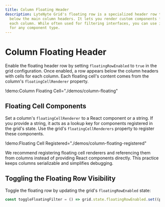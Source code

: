 ```yaml
---
title: Column Floating Header
description: LyteNyte Grid's floating row is a specialized header row that appears
  below the main column headers. It lets you render custom components for
  each column. While often used for filtering interfaces, you can use it
  for any component type.
---
```


# Column Floating Header

Enable the floating header row by setting `floatingRowEnabled` to `true`
in the grid configuration. Once enabled, a row appears below the column
headers with cells for each column. Each floating cell's content comes
from the column's `floatingCellRenderer` property.

!demo:Column Floating Cell="./demos/column-floating"

## Floating Cell Components

Set a column's `floatingCellRenderer` to a React component or a string.
If you provide a string, it acts as a lookup key for components
registered in the grid's state. Use the grid's
`floatingCellRenderers` property to register these components.

!demo:Floating Cell Registered="./demos/column-floating-registered"

We recommend registering floating cell renderers and referencing them
from columns instead of providing React components directly. This
practice keeps columns serializable and simplifies debugging.

## Toggling the Floating Row Visibility

Toggle the floating row by updating the grid's
`floatingRowEnabled` state:

```ts
const toggleFloatingFilter = () => grid.state.floatingRowEnabled.set((prev) => !prev);
```
